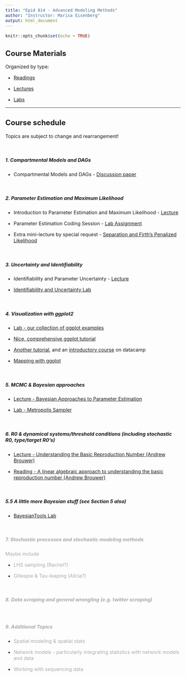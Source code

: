 ```yaml
---
title: "Epid 814 - Advanced Modeling Methods"
author: "Instructor: Marisa Eisenberg"
output: html_document
---
```

<style type="text/css">

body{ /* Normal  */
      font-size: 16px;
  }
  </style>

```r
knitr::opts_chunk$set(echo = TRUE)
```

## Course Materials 

Organized by type:

* [Readings](https://epimath.github.io/epid-814-materials/Readings/)

* [Lectures](https://epimath.github.io/epid-814-materials/Lectures/)

* [Labs](https://epimath.github.io/epid-814-materials/Labs/)

<hr>

## Course schedule
Topics are subject to change and rearrangement!

<br>

##### 1. Compartmental Models and DAGs

- Compartmental Models and DAGs - [Discussion paper](https://www.degruyter.com/view/j/em.ahead-of-print/em-2016-0007/em-2016-0007.xml)

<br>

##### 2. Parameter Estimation and Maximum Likelihood

- Introduction to Parameter Estimation and Maximum Likelihood - [Lecture](https://epimath.github.io/epid-814-materials/Lectures/ParameterEstimationML.pdf)

- Parameter Estimation Coding Session - [Lab Assignment](https://epimath.github.io/epid-814-materials/Labs/EstimationLab/)

- Extra mini-lecture by special request - [Separation and Firth's Penalized Likelihood](https://epimath.github.io/epid-814-materials/Lectures/FirthsPenalizedLikelihood.pdf)

<br>

##### 3. Uncertainty and Identifiability

- Identifiability and Parameter Uncertainty - [Lecture](https://epimath.github.io/epid-814-materials/Lectures/IdentifiabilityUncertainty.pdf)

- [Identifiability and Uncertainty Lab](https://epimath.github.io/epid-814-materials/Labs/IdentifiabilityUncertainty/IdentifiablilityUncertaintyLab.html)

<br>

##### 4. Visualization with ggplot2

- [Lab - our collection of ggplot examples](https://epimath.github.io/epid-814-materials/Labs/ggplotExamples/)

- [Nice, comprehensive ggplot tutorial](http://r-statistics.co/ggplot2-Tutorial-With-R.html)

- [Another tutorial](http://zevross.com/blog/2014/08/04/beautiful-plotting-in-r-a-ggplot2-cheatsheet-3/), and an [introductory course](https://www.datacamp.com/courses/data-visualization-with-ggplot2-1) on datacamp

- [Mapping with ggplot](http://zevross.com/blog/2014/07/16/mapping-in-r-using-the-ggplot2-package/)

<br>

##### 5. MCMC & Bayesian approaches

- [Lecture - Bayesian Approaches to Parameter Estimation](https://epimath.github.io/epid-814-materials/Lectures/BayesianEstimation.pdf)

- [Lab - Metropolis Sampler](https://epimath.github.io/epid-814-materials/Labs/MetropolisSampler/MetropolisSampler.html)

<br>

##### 6. R0 & dynamical systems/threshold conditions (including stochastic R0, type/target R0's)

- [Lecture - Understanding the Basic Reproduction Number (Andrew Brouwer)](https://epimath.github.io/epid-814-materials/Lectures/Understanding_the_Basic_Reproduction_Number.pdf)

- [Reading - A linear algebraic approach to understanding the basic reproduction number (Andrew Brouwer)](https://epimath.github.io/epid-814-materials/Readings/LinearAlgebraicApproachtoR0.pdf)

<br> 

##### 5.5 A little more Bayesian stuff (see Section 5 also)

- [BayesianTools Lab](https://epimath.github.io/epid-814-materials/Labs/BayesianToolsLab/BayesianTools.html)


<br>

##### <span style="color:#AAAAAA;"> 7. Stochastic processes and stochastic modeling methods </span>

<span style="color:#AAAAAA;">Maybe include</span>

- <span style="color:#AAAAAA;"> LHS sampling (Rachel?)</span>

- <span style="color:#AAAAAA;"> Gillespie & Tau-leaping (Alicia?)</span>


<br>


##### <span style="color:#AAAAAA;"> 8. Data scraping and general wrangling (e.g. twitter scraping) </span>

<br>

##### <span style="color:#AAAAAA;"> 9. Additional Topics </span>

- <span style="color:#AAAAAA;">Spatial modeling & spatial stats </span>

- <span style="color:#AAAAAA;">Network models - particularly integrating statistics with network models and data </span>

- <span style="color:#AAAAAA;">Working with sequencing data </span>


